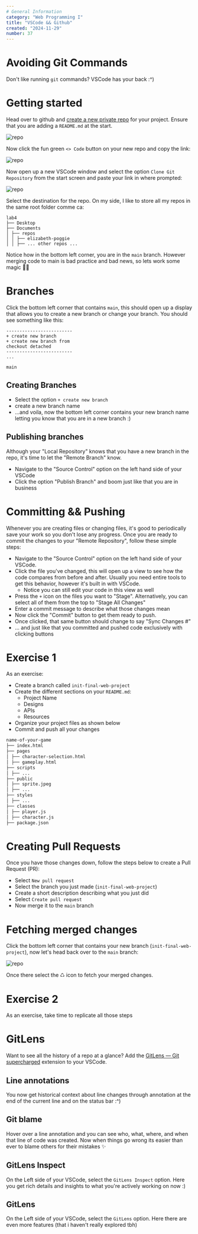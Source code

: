 ```yaml
---
# General Information
category: "Web Programming I"
title: "VSCode && Github"
created: "2024-11-29"
number: 37
---
```


# Avoiding Git Commands

Don't like running `git` commands? VSCode has your back :^)

# Getting started

Head over to github and [create a new private repo](https://github.com/new) for your project. Ensure that you are adding a `README.md` at the start.

![repo](./assets/repo.png)

Now click the fun green `<> Code` button on your new repo and copy the link:

![repo](./assets/clone.png)

Now open up a new VSCode window and select the option `Clone Git Repository` from the start screen and paste your link in where prompted:

![repo](./assets/prompt.png)

Select the destination for the repo. On my side, I like to store all my repos in the same root folder comme ca:

```text
lab4
├── Desktop
├── Documents
│ ├── repos
│ │ ├── elizabeth-poggie
│ │ ├── ... other repos ...
```

Notice how in the bottom left corner, you are in the `main` branch. However merging code to main is bad practice and bad news, so lets work some magic 🧙‍♀️

# Branches

Click the bottom left corner that contains `main`, this should open up a display that allows you to create a new branch or change your branch. You should see something like this:

```text
-------------------------
+ create new branch
+ create new branch from
checkout detached
-------------------------
...

main
```

## Creating Branches

- Select the option `+ create new branch`
- create a new branch name
- ...and voila, now the bottom left corner contains your new branch name letting you know that you are in a new branch :)

## Publishing branches

Although your "Local Repository" knows that you have a new branch in the repo, it's time to let the "Remote Branch" know.

- Navigate to the "Source Control" option on the left hand side of your VSCode
- Click the option "Publish Branch" and boom just like that you are in business

# Committing && Pushing

Whenever you are creating files or changing files, it's good to periodically save your work so you don't lose any progress. Once you are ready to commit the changes to your "Remote Repository", follow these simple steps:

- Navigate to the "Source Control" option on the left hand side of your VSCode.
- Click the file you've changed, this will open up a view to see how the code compares from before and after. Usually you need entire tools to get this behavior, however it's built in with VSCode.
  - Notice you can still edit your code in this view as well
- Press the `+` icon on the files you want to "Stage". Alternatively, you can select all of them from the top to "Stage All Changes"
- Enter a commit message to describe what those changes mean
- Now click the "Commit" button to get them ready to push.
- Once clicked, that same button should change to say "Sync Changes #"
- ... and just like that you committed and pushed code exclusively with clicking buttons

# Exercise 1

As an exercise:

- Create a branch called `init-final-web-project`
- Create the different sections on your `README.md`:
  - Project Name
  - Designs
  - APIs
  - Resources
- Organize your project files as shown below
- Commit and push all your changes

```md
name-of-your-game
├── index.html
├── pages
│ ├── character-selection.html
│ ├── gameplay.html
├── scripts
│ ├── ...
├── public
│ ├── sprite.jpeg
│ ├── ...
├── styles
│ ├── ...
├── classes
│ ├── player.js
│ ├── character.js
├── package.json
```

# Creating Pull Requests

Once you have those changes down, follow the steps below to create a Pull Request (PR):

- Select `New pull request`
- Select the branch you just made (`init-final-web-project`)
- Create a short description describing what you just did
- Select `Create pull request`
- Now merge it to the `main` branch

# Fetching merged changes

Click the bottom left corner that contains your new branch (`init-final-web-project`), now let's head back over to the `main` branch:

![repo](./assets/main.png)

Once there select the ♺ icon to fetch your merged changes.

# Exercise 2

As an exercise, take time to replicate all those steps

# GitLens

Want to see all the history of a repo at a glance? Add the [GitLens — Git supercharged](https://marketplace.visualstudio.com/items?itemName=eamodio.gitlens) extension to your VSCode.

## Line annotations

You now get historical context about line changes through annotation at the end of the current line and on the status bar :^)

## Git blame

Hover over a line annotation and you can see who, what, where, and when that line of code was created. Now when things go wrong its easier than ever to blame others for their mistakes ✨

## GitLens Inspect

On the Left side of your VSCode, select the `GitLens Inspect` option. Here you get rich details and insights to what you're actively working on now :)

## GitLens

On the Left side of your VSCode, select the `GitLens` option. Here there are even more features (that i haven't really explored tbh)
